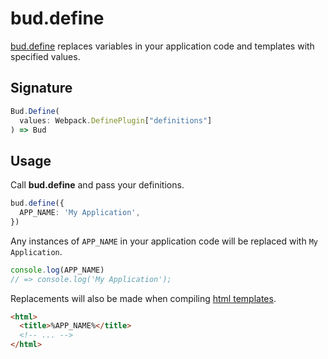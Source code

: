 # bud.define

[bud.define](/docs/bud.define) replaces variables in your application code and templates with specified values. 

## Signature

```ts title='bud.define.d.ts'
Bud.Define(
  values: Webpack.DefinePlugin["definitions"]
) => Bud
```

## Usage

Call **bud.define** and pass your definitions.

```ts title='bud.config.js'
bud.define({
  APP_NAME: 'My Application',
})
```

Any instances of `APP_NAME` in your application code will be replaced with `My Application`.

```ts title='src/app.js'
console.log(APP_NAME) 
// => console.log('My Application');
```

Replacements will also be made when compiling [html templates](/docs/bud.template).

```html title='public/index.html'
<html>
  <title>%APP_NAME%</title>
  <!-- ... -->
</html>
```
